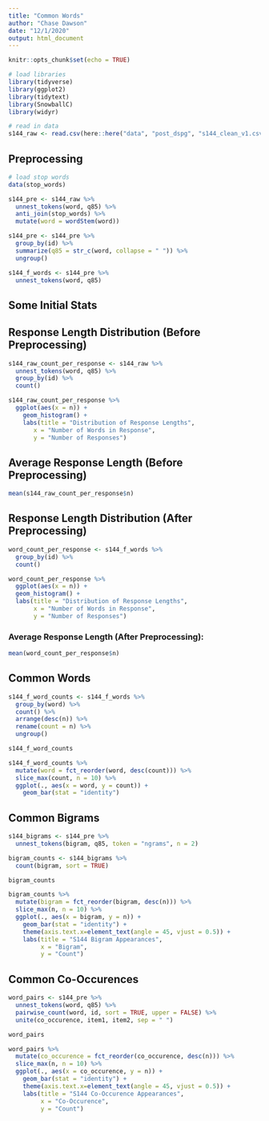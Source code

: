 ```yaml
---
title: "Common Words"
author: "Chase Dawson"
date: "12/1/2020"
output: html_document
---
```


```r
knitr::opts_chunk$set(echo = TRUE)
```

```r
# load libraries
library(tidyverse)
library(ggplot2)
library(tidytext)
library(SnowballC)
library(widyr)
```

```r
# read in data
s144_raw <- read.csv(here::here("data", "post_dspg", "s144_clean_v1.csv"))
```

## Preprocessing

```r
# load stop words
data(stop_words)

s144_pre <- s144_raw %>%
  unnest_tokens(word, q85) %>%
  anti_join(stop_words) %>%
  mutate(word = wordStem(word))

s144_pre <- s144_pre %>%
  group_by(id) %>%
  summarize(q85 = str_c(word, collapse = " ")) %>%
  ungroup()

s144_f_words <- s144_pre %>%
  unnest_tokens(word, q85)
```

## Some Initial Stats

## Response Length Distribution (Before Preprocessing)

```r
s144_raw_count_per_response <- s144_raw %>%
  unnest_tokens(word, q85) %>%
  group_by(id) %>%
  count()

s144_raw_count_per_response %>%
  ggplot(aes(x = n)) + 
    geom_histogram() + 
    labs(title = "Distribution of Response Lengths",
       x = "Number of Words in Response",
       y = "Number of Responses")
```

## Average Response Length (Before Preprocessing)

```r
mean(s144_raw_count_per_response$n)
```

## Response Length Distribution (After Preprocessing)

```r
word_count_per_response <- s144_f_words %>% 
  group_by(id) %>%
  count()

word_count_per_response %>%
  ggplot(aes(x = n)) + 
  geom_histogram() + 
  labs(title = "Distribution of Response Lengths",
       x = "Number of Words in Response",
       y = "Number of Responses")
```

### Average Response Length (After Preprocessing):

```r
mean(word_count_per_response$n)
```


## Common Words

```r

s144_f_word_counts <- s144_f_words %>%
  group_by(word) %>% 
  count() %>% 
  arrange(desc(n)) %>%
  rename(count = n) %>%
  ungroup()

s144_f_word_counts
```
```r
s144_f_word_counts %>%
  mutate(word = fct_reorder(word, desc(count))) %>%
  slice_max(count, n = 10) %>%
  ggplot(., aes(x = word, y = count)) + 
    geom_bar(stat = "identity")
```

## Common Bigrams

```r
s144_bigrams <- s144_pre %>%
  unnest_tokens(bigram, q85, token = "ngrams", n = 2)

bigram_counts <- s144_bigrams %>%
  count(bigram, sort = TRUE)

bigram_counts
```
```r
bigram_counts %>%
  mutate(bigram = fct_reorder(bigram, desc(n))) %>%
  slice_max(n, n = 10) %>%
  ggplot(., aes(x = bigram, y = n)) +
    geom_bar(stat = "identity") + 
    theme(axis.text.x=element_text(angle = 45, vjust = 0.5)) + 
    labs(title = "S144 Bigram Appearances",
         x = "Bigram",
         y = "Count")
```

## Common Co-Occurences

```r
word_pairs <- s144_pre %>%
  unnest_tokens(word, q85) %>%
  pairwise_count(word, id, sort = TRUE, upper = FALSE) %>%
  unite(co_occurence, item1, item2, sep = " ")

word_pairs
```

```r
word_pairs %>%
  mutate(co_occurence = fct_reorder(co_occurence, desc(n))) %>%
  slice_max(n, n = 10) %>%
  ggplot(., aes(x = co_occurence, y = n)) + 
    geom_bar(stat = "identity") +
    theme(axis.text.x=element_text(angle = 45, vjust = 0.5)) + 
    labs(title = "S144 Co-Occurence Appearances",
         x = "Co-Occurence",
         y = "Count")
    
```